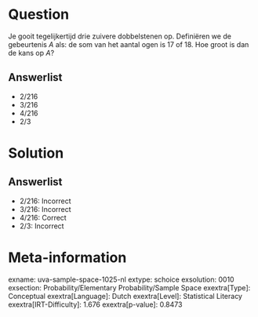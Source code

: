 Question
========

Je gooit tegelijkertijd drie zuivere dobbelstenen op. Definiëren we de
gebeurtenis *A* als: de som van het aantal ogen is 17 of 18. Hoe groot
is dan de kans op *A*?

Answerlist
----------

* 2/216
* 3/216
* 4/216
* 2/3

Solution
========

Answerlist
----------

* 2/216: Incorrect
* 3/216: Incorrect
* 4/216: Correct
* 2/3: Incorrect

Meta-information
================
exname: uva-sample-space-1025-nl
extype: schoice
exsolution: 0010
exsection: Probability/Elementary Probability/Sample Space
exextra[Type]: Conceptual
exextra[Language]: Dutch
exextra[Level]: Statistical Literacy
exextra[IRT-Difficulty]: 1.676
exextra[p-value]: 0.8473
